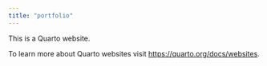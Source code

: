```yaml
---
title: "portfolio"
---
```


This is a Quarto website.

To learn more about Quarto websites visit <https://quarto.org/docs/websites>.
